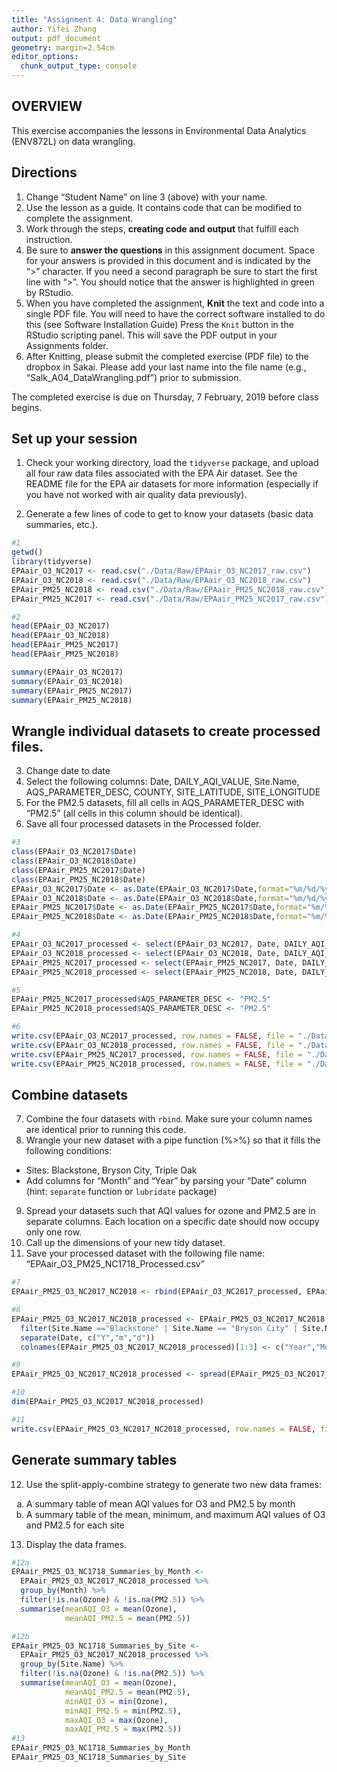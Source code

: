 ```yaml
---
title: "Assignment 4: Data Wrangling"
author: Yifei Zhang
output: pdf_document
geometry: margin=2.54cm
editor_options: 
  chunk_output_type: console
---
```


## OVERVIEW

This exercise accompanies the lessons in Environmental Data Analytics (ENV872L) on data wrangling. 

## Directions
1. Change "Student Name" on line 3 (above) with your name.
2. Use the lesson as a guide. It contains code that can be modified to complete the assignment.
3. Work through the steps, **creating code and output** that fulfill each instruction.
4. Be sure to **answer the questions** in this assignment document.
Space for your answers is provided in this document and is indicated by the ">" character.
If you need a second paragraph be sure to start the first line with ">".
You should notice that the answer is highlighted in green by RStudio. 
6. When you have completed the assignment, **Knit** the text and code into a single PDF file.
You will need to have the correct software installed to do this (see Software Installation Guide)
Press the `Knit` button in the RStudio scripting panel.
This will save the PDF output in your Assignments folder.
8. After Knitting, please submit the completed exercise (PDF file) to the dropbox in Sakai. Please add your last name into the file name (e.g., "Salk_A04_DataWrangling.pdf") prior to submission.

The completed exercise is due on Thursday, 7 February, 2019 before class begins.

## Set up your session 
1. Check your working directory, load the `tidyverse` package, and upload all four raw data files associated with the EPA Air dataset. See the README file for the EPA air datasets for more information (especially if you have not worked with air quality data previously). 

2. Generate a few lines of code to get to know your datasets (basic data summaries, etc.).

```r
#1
getwd()
library(tidyverse)
EPAair_O3_NC2017 <- read.csv("./Data/Raw/EPAair_O3_NC2017_raw.csv")
EPAair_O3_NC2018 <- read.csv("./Data/Raw/EPAair_O3_NC2018_raw.csv")
EPAair_PM25_NC2018 <- read.csv("./Data/Raw/EPAair_PM25_NC2018_raw.csv")
EPAair_PM25_NC2017 <- read.csv("./Data/Raw/EPAair_PM25_NC2017_raw.csv")

#2
head(EPAair_O3_NC2017)
head(EPAair_O3_NC2018)
head(EPAair_PM25_NC2017)
head(EPAair_PM25_NC2018)

summary(EPAair_O3_NC2017)
summary(EPAair_O3_NC2018)
summary(EPAair_PM25_NC2017)
summary(EPAair_PM25_NC2018)

```

## Wrangle individual datasets to create processed files.
3. Change date to date
4. Select the following columns: Date, DAILY_AQI_VALUE, Site.Name, AQS_PARAMETER_DESC, COUNTY, SITE_LATITUDE, SITE_LONGITUDE
5. For the PM2.5 datasets, fill all cells in AQS_PARAMETER_DESC with "PM2.5" (all cells in this column should be identical).
6. Save all four processed datasets in the Processed folder.

```r
#3
class(EPAair_O3_NC2017$Date)
class(EPAair_O3_NC2018$Date)
class(EPAair_PM25_NC2017$Date)
class(EPAair_PM25_NC2018$Date)
EPAair_O3_NC2017$Date <- as.Date(EPAair_O3_NC2017$Date,format="%m/%d/%y")
EPAair_O3_NC2018$Date <- as.Date(EPAair_O3_NC2018$Date,format="%m/%d/%y")
EPAair_PM25_NC2017$Date <- as.Date(EPAair_PM25_NC2017$Date,format="%m/%d/%y")
EPAair_PM25_NC2018$Date <- as.Date(EPAair_PM25_NC2018$Date,format="%m/%d/%y")

#4
EPAair_O3_NC2017_processed <- select(EPAair_O3_NC2017, Date, DAILY_AQI_VALUE, Site.Name, AQS_PARAMETER_DESC, COUNTY, SITE_LATITUDE, SITE_LONGITUDE)
EPAair_O3_NC2018_processed <- select(EPAair_O3_NC2018, Date, DAILY_AQI_VALUE, Site.Name, AQS_PARAMETER_DESC, COUNTY, SITE_LATITUDE, SITE_LONGITUDE)
EPAair_PM25_NC2017_processed <- select(EPAair_PM25_NC2017, Date, DAILY_AQI_VALUE, Site.Name, AQS_PARAMETER_DESC, COUNTY, SITE_LATITUDE, SITE_LONGITUDE)
EPAair_PM25_NC2018_processed <- select(EPAair_PM25_NC2018, Date, DAILY_AQI_VALUE, Site.Name, AQS_PARAMETER_DESC, COUNTY, SITE_LATITUDE, SITE_LONGITUDE)

#5
EPAair_PM25_NC2017_processed$AQS_PARAMETER_DESC <- "PM2.5"
EPAair_PM25_NC2018_processed$AQS_PARAMETER_DESC <- "PM2.5"

#6
write.csv(EPAair_O3_NC2017_processed, row.names = FALSE, file = "./Data/Processed/EPAair_O3_NC2017_processed.csv")
write.csv(EPAair_O3_NC2018_processed, row.names = FALSE, file = "./Data/Processed/EPAair_O3_NC2018_processed.csv")
write.csv(EPAair_PM25_NC2017_processed, row.names = FALSE, file = "./Data/Processed/EPAair_PM25_NC2017_processed.csv")
write.csv(EPAair_PM25_NC2018_processed, row.names = FALSE, file = "./Data/Processed/EPAair_PM25_NC2018_processed.csv")


```


## Combine datasets
7. Combine the four datasets with `rbind`. Make sure your column names are identical prior to running this code. 
8. Wrangle your new dataset with a pipe function (%>%) so that it fills the following conditions: 

* Sites: Blackstone, Bryson City, Triple Oak
* Add columns for "Month" and "Year" by parsing your "Date" column (hint: `separate` function or `lubridate` package)

9. Spread your datasets such that AQI values for ozone and PM2.5 are in separate columns. Each location on a specific date should now occupy only one row.
10. Call up the dimensions of your new tidy dataset.
11. Save your processed dataset with the following file name: "EPAair_O3_PM25_NC1718_Processed.csv"

```r
#7
EPAair_PM25_O3_NC2017_NC2018 <- rbind(EPAair_O3_NC2017_processed, EPAair_O3_NC2018_processed, EPAair_PM25_NC2017_processed, EPAair_PM25_NC2018_processed)

#8
EPAair_PM25_O3_NC2017_NC2018_processed <- EPAair_PM25_O3_NC2017_NC2018 %>%
  filter(Site.Name =="Blackstone" | Site.Name == "Bryson City" | Site.Name == "Triple Oak") %>%
  separate(Date, c("Y","m","d")) 
  colnames(EPAair_PM25_O3_NC2017_NC2018_processed)[1:3] <- c("Year","Month","Day")

#9
EPAair_PM25_O3_NC2017_NC2018_processed <- spread(EPAair_PM25_O3_NC2017_NC2018_processed, AQS_PARAMETER_DESC, DAILY_AQI_VALUE)

#10
dim(EPAair_PM25_O3_NC2017_NC2018_processed)

#11
write.csv(EPAair_PM25_O3_NC2017_NC2018_processed, row.names = FALSE, file = "./Data/Processed/EPAair_O3_PM25_NC1718_Processed.csv")

```


## Generate summary tables
12. Use the split-apply-combine strategy to generate two new data frames: 
a. A summary table of mean AQI values for O3 and PM2.5 by month
b. A summary table of the mean, minimum, and maximum AQI values of O3 and PM2.5 for each site
13. Display the data frames.

```r
#12a
EPAair_PM25_O3_NC1718_Summaries_by_Month <- 
  EPAair_PM25_O3_NC2017_NC2018_processed %>%
  group_by(Month) %>%
  filter(!is.na(Ozone) & !is.na(PM2.5)) %>%
  summarise(meanAQI_O3 = mean(Ozone),
            meanAQI_PM2.5 = mean(PM2.5))

#12b
EPAair_PM25_O3_NC1718_Summaries_by_Site <- 
  EPAair_PM25_O3_NC2017_NC2018_processed %>%
  group_by(Site.Name) %>%
  filter(!is.na(Ozone) & !is.na(PM2.5)) %>%
  summarise(meanAQI_O3 = mean(Ozone),
            meanAQI_PM2.5 = mean(PM2.5),
            minAQI_O3 = min(Ozone),
            minAQI_PM2.5 = min(PM2.5),
            maxAQI_O3 = max(Ozone),
            maxAQI_PM2.5 = max(PM2.5))
#13
EPAair_PM25_O3_NC1718_Summaries_by_Month
EPAair_PM25_O3_NC1718_Summaries_by_Site
```

